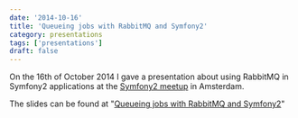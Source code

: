 ```yaml
---
date: '2014-10-16'
title: 'Queueing jobs with RabbitMQ and Symfony2'
category: presentations
tags: ['presentations']
draft: false
---
```


On the 16th of October 2014 I gave a presentation about using RabbitMQ in Symfony2 applications at the [Symfony2 meetup](http://www.meetup.com/Symfony-User-Group-NL/events/209648562/) in Amsterdam.

The slides can be found at "[Queueing jobs with RabbitMQ and Symfony2](https://peterpeerdeman.github.io/queueing-jobs-with-rabbitmq-and-symfony2/)"

